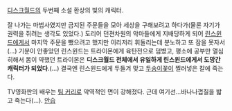 [[디스크월드]]의 두번째 소설 환상의 빛의 캐릭터.

잘 나가는 마법사였지만 금지된 주문들을 모아 세상을 구해보려고 하다가(물론 자기가 권력을 쥐려는 생각도 있었다.) 도리어 던젼차원의 악마들에게 지배당하게 되어 [[린스윈드]]에게서 마지막 주문을 뺐으려고 했지만 이리저리 휘둘리는데 분노하고 또 잠을 못자서(…) 기분이 안좋았던 린스윈드는 트라이몬에게 육탄전으로 덤볐고, 평소에 공부만 열심히해서 몸이 약했던 트라이몬은 '''디스크월드 전체에서 유일하게 린스윈드에게서 도망간 캐릭터가 되었다'''.(…) 결국엔 린스윈드에게 두들겨 맞고 [[두송이꽃]]이 찔러넣은 칼에 죽는다.

TV영화판의 배우는 [[팀 커리]]로 악역적인 면이 강해졌다.  근데 여기선…바나나껍질을 밟고 죽는다(…). [[안습]]
